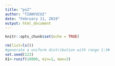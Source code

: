 ---
title: "ps2"
author: "TIANYUCUI"
date: "February 11, 2019"
output: html_document
---

```{r setup, include=FALSE}
knitr::opts_chunk$set(echo = TRUE)
```

```{r }
rm(list=ls())
#generate a uniform distribution with range 1:3#
set.seed(123)
X1<-runif(10000, min=1, max=3) 

```

